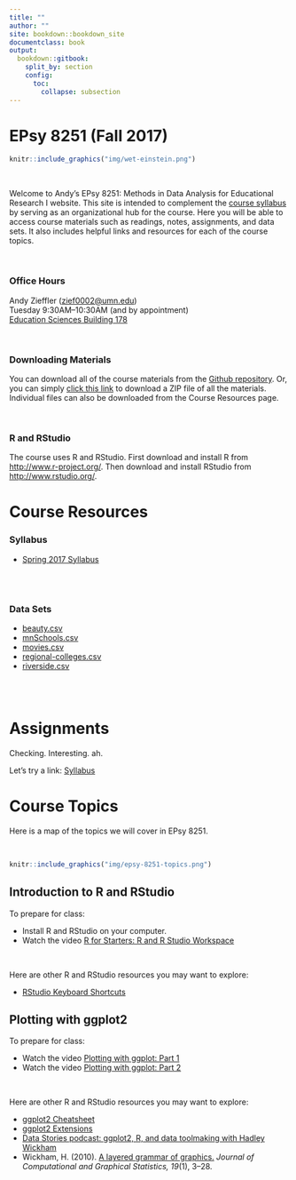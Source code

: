 ```yaml
---
title: ""
author: ""
site: bookdown::bookdown_site
documentclass: book
output: 
  bookdown::gitbook:
    split_by: section
    config:
      toc:
        collapse: subsection
---
```




# EPsy 8251 (Fall 2017) {-}


```r
knitr::include_graphics("img/wet-einstein.png")
```

<br />

Welcome to Andy's EPsy 8251: Methods in Data Analysis for Educational Research I website. This site is intended to complement the [course syllabus]((https://github.com/zief0002/epsy-8251/blob/master/s17-8251-syllabus.pdf?raw=true)) by serving as an organizational hub for the course. Here you will be able to access course materials such as readings, notes, assignments, and data sets. It also includes helpful links and resources for each of the course topics.

<br />

### Office Hours {-}

Andy Zieffler ([zief0002@umn.edu](mailto:zief0002@umn.edu?Subject=EPsy%208251)) <br />
Tuesday 9:30AM&ndash;10:30AM (and by appointment) <br />
[Education Sciences Building 178](http://campusmaps.umn.edu/education-sciences-building)

<br />

### Downloading Materials {-}

You can download all of the course materials from the [Github repository](https://github.com/zief0002/epsy-8251/). Or, you can simply [click this link](https://github.com/zief0002/epsy-8251/archive/master.zip) to download a ZIP file of all the materials. Individual files can also be downloaded from the Course Resources page. 

<br />

### R and RStudio {-}

The course uses R and RStudio. First download and install R from [http://www.r-project.org/](http://www.r-project.org/). Then download and install RStudio from [http://www.rstudio.org/](http://www.rstudio.org/).



# Course Resources {-}


### Syllabus {-}

- [Spring 2017 Syllabus](https://github.com/zief0002/epsy-8251/blob/master/s17-8251-syllabus.pdf?raw=true)


<br /><br />

### Data Sets {-}

- [beauty.csv](https://github.com/zief0002/epsy-8251/blob/master/data/beauty.csv?raw=true)
- [mnSchools.csv](https://github.com/zief0002/epsy-8251/blob/master/data/mnSchools.csv?raw=true)
- [movies.csv](https://github.com/zief0002/epsy-8251/blob/master/data/movies.csv?raw=true)
- [regional-colleges.csv](https://github.com/zief0002/epsy-8251/blob/master/data/regional-colleges.csv?raw=true)
- [riverside.csv](https://github.com/zief0002/epsy-8251/blob/master/data/riverside.csv?raw=true)


<br /><br />

# Assignments {-}

Checking. Interesting. ah.

Let's try a link: [Syllabus](https://github.com/zief0002/epsy-8251/blob/master/F16-8251-Syllabus-Section-01.pdf?raw=true)




# Course Topics {-}

Here is a map of the topics we will cover in EPsy 8251.

<br />

```r
knitr::include_graphics("img/epsy-8251-topics.png")
```


## Introduction to R and RStudio {-}

To prepare for class:

- Install R and RStudio on your computer.
- Watch the video [R for Starters: R and R Studio Workspace](https://www.youtube.com/watch?v=uKyQyfenfvM)

<br />

Here are other R and RStudio resources you may want to explore:

- [RStudio Keyboard Shortcuts](https://support.rstudio.com/hc/en-us/articles/200711853-Keyboard-Shortcuts)


## Plotting with ggplot2 {-}

To prepare for class:

- Watch the video [Plotting with ggplot: Part 1](https://www.youtube.com/watch?v=HeqHMM4ziXA)
- Watch the video [Plotting with ggplot: Part 2](https://www.youtube.com/watch?v=n8kYa9vu1l8)

<br />

Here are other R and RStudio resources you may want to explore:

- [ggplot2 Cheatsheet](https://www.rstudio.com/wp-content/uploads/2015/08/ggplot2-cheatsheet.pdf)
- [ggplot2 Extensions](http://www.ggplot2-exts.org/index.html)
- [Data Stories podcast: ggplot2, R, and data toolmaking with Hadley Wickham](http://datastori.es/67-ggplot2-r-and-data-toolmaking-with-hadley-wickham/)
- Wickham, H. (2010). [A layered grammar of graphics.](http://vita.had.co.nz/papers/layered-grammar.pdf) <i>Journal of Computational and Graphical Statistics, 19</i>(1), 3&ndash;28.




